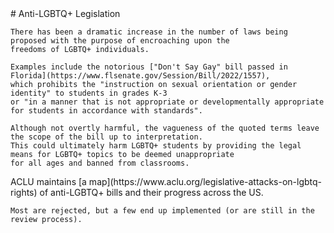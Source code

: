 
<Flex>
  <Grow>
    # Anti-LGBTQ+ Legislation
    
    There has been a dramatic increase in the number of laws being proposed with the purpose of encroaching upon the
    freedoms of LGBTQ+ individuals.
    
    Examples include the notorious ["Don't Say Gay" bill passed in Florida](https://www.flsenate.gov/Session/Bill/2022/1557),
    which prohibits the "instruction on sexual orientation or gender identity" to students in grades K-3
    or "in a manner that is not appropriate or developmentally appropriate for students in accordance with standards".
    
    Although not overtly harmful, the vagueness of the quoted terms leave the scope of the bill up to interpretation.
    This could ultimately harm LGBTQ+ students by providing the legal means for LGBTQ+ topics to be deemed unappropriate
    for all ages and banned from classrooms.
  </Grow>

  <Line/>

  <div>
    ACLU maintains [a map](https://www.aclu.org/legislative-attacks-on-lgbtq-rights)
    of anti-LGBTQ+ bills and their progress across the US.
    
    Most are rejected, but a few end up implemented (or are still in the review process).
  </div>
</Flex>
